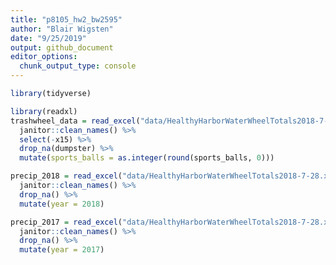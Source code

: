 ```yaml
---
title: "p8105_hw2_bw2595"
author: "Blair Wigsten"
date: "9/25/2019"
output: github_document
editor_options: 
  chunk_output_type: console
---
```


```r
library(tidyverse)
```

```r
library(readxl)
trashwheel_data = read_excel("data/HealthyHarborWaterWheelTotals2018-7-28.xlsx", 1) %>%
  janitor::clean_names() %>%
  select(-x15) %>%
  drop_na(dumpster) %>%
  mutate(sports_balls = as.integer(round(sports_balls, 0)))
```

```r
precip_2018 = read_excel("data/HealthyHarborWaterWheelTotals2018-7-28.xlsx", 3, skip = 1) %>%
  janitor::clean_names() %>%
  drop_na() %>%
  mutate(year = 2018)
```

```r
precip_2017 = read_excel("data/HealthyHarborWaterWheelTotals2018-7-28.xlsx", 4, skip = 1) %>%
  janitor::clean_names() %>%
  drop_na() %>%
  mutate(year = 2017)
```



